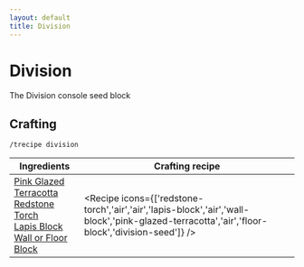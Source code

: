 ```yaml
---
layout: default
title: Division
---
```



Division
===================

The Division console seed block 

## Crafting

`/trecipe division`

| Ingredients | Crafting recipe |
| ----------- | --------------- |
| [Pink Glazed Terracotta](https://minecraft.wiki/w/Pink_Glazed_Terracotta)<br/>[Redstone Torch](https://minecraft.wiki/w/Redstone_Torch)<br/>[Lapis Block](https://minecraft.wiki/w/Lapis_Block)<br/>[Wall or Floor Block](/walls) | <Recipe icons={['redstone-torch','air','air','lapis-block','air','wall-block','pink-glazed-terracotta','air','floor-block','division-seed']} /> |


